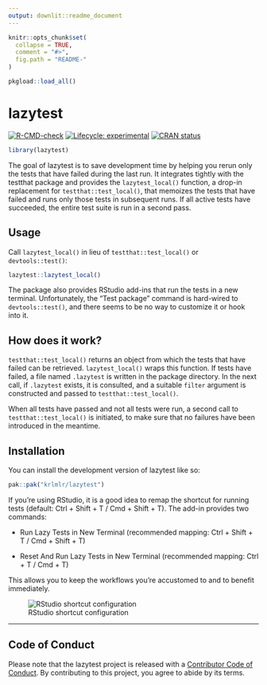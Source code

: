 ```yaml
---
output: downlit::readme_document
---
```


<!-- README.md is generated from README.Rmd. Please edit that file -->

```r
knitr::opts_chunk$set(
  collapse = TRUE,
  comment = "#>",
  fig.path = "README-"
)

pkgload::load_all()
```


# lazytest

<!-- badges: start -->
[![R-CMD-check](https://github.com/krlmlr/lazytest/actions/workflows/R-CMD-check.yaml/badge.svg)](https://github.com/krlmlr/lazytest/actions/workflows/R-CMD-check.yaml)
[![Lifecycle: experimental](https://img.shields.io/badge/lifecycle-experimental-orange.svg)](https://lifecycle.r-lib.org/articles/stages.html#experimental)
[![CRAN status](https://www.r-pkg.org/badges/version/lazytest)](https://CRAN.R-project.org/package=lazytest)
<!-- badges: end -->

```r
library(lazytest)
```

The goal of lazytest is to save development time by helping you rerun only the tests that have failed during the last run.
It integrates tightly with the testthat package and provides the `lazytest_local()` function, a drop-in replacement for `testthat::test_local()`, that memoizes the tests that have failed and runs only those tests in subsequent runs.
If all active tests have succeeded, the entire test suite is run in a second pass.


## Usage

Call `lazytest_local()` in lieu of `testthat::test_local()` or `devtools::test()`:

```r
lazytest::lazytest_local()
```

The package also provides RStudio add-ins that run the tests in a new terminal.
Unfortunately, the "Test package" command is hard-wired to `devtools::test()`, and there seems to be no way to customize it or hook into it.


## How does it work?

`testthat::test_local()` returns an object from which the tests that have failed can be retrieved.
`lazytest_local()` wraps this function.
If tests have failed, a file named `.lazytest` is written in the package directory.
In the next call, if `.lazytest` exists, it is consulted, and a suitable `filter` argument is constructed and passed to `testthat::test_local()`.

When all tests have passed and not all tests were run, a second call to `testthat::test_local()` is initiated, to make sure that no failures have been introduced in the meantime.


## Installation

You can install the development version of lazytest like so:

``` r
pak::pak("krlmlr/lazytest")
```

If you're using RStudio, it is a good idea to remap the shortcut for running tests (default: Ctrl + Shift + T / Cmd + Shift + T).
The add-in provides two commands:

- Run Lazy Tests in New Terminal (recommended mapping: Ctrl + Shift + T / Cmd + Shift + T)

- Reset And Run Lazy Tests in New Terminal (recommended mapping: Ctrl + T / Cmd + T)

This allows you to keep the workflows you're accustomed to and to benefit immediately.

![RStudio shortcut configuration](https://github.com/krlmlr/lazytest/raw/main/readme/rstudio-kb.png)

---

## Code of Conduct

Please note that the lazytest project is released with a [Contributor Code of Conduct](https://contributor-covenant.org/version/2/1/CODE_OF_CONDUCT.html). By contributing to this project, you agree to abide by its terms.
